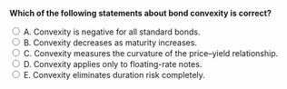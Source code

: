 ::: {.question-block}

<form onsubmit="event.preventDefault(); checkAnswer('module6_mcq_q41')" data-correct-answer="C">
<strong style="display: block;">Which of the following statements about bond convexity is correct?</strong>

<label><input type="radio" name="module6_mcq_q41" value="A"> A. Convexity is negative for all standard bonds.</label><br>
<label><input type="radio" name="module6_mcq_q41" value="B"> B. Convexity decreases as maturity increases.</label><br>
<label><input type="radio" name="module6_mcq_q41" value="C"> C. Convexity measures the curvature of the price–yield relationship.</label><br>
<label><input type="radio" name="module6_mcq_q41" value="D"> D. Convexity applies only to floating-rate notes.</label><br>
<label><input type="radio" name="module6_mcq_q41" value="E"> E. Convexity eliminates duration risk completely.</label><br>
</form>

<div id="feedback-module6_mcq_q41" class="feedback" style="display:none;">
✅ Correct: C. Convexity captures how a bond’s duration changes as interest rates vary.
</div>

:::
